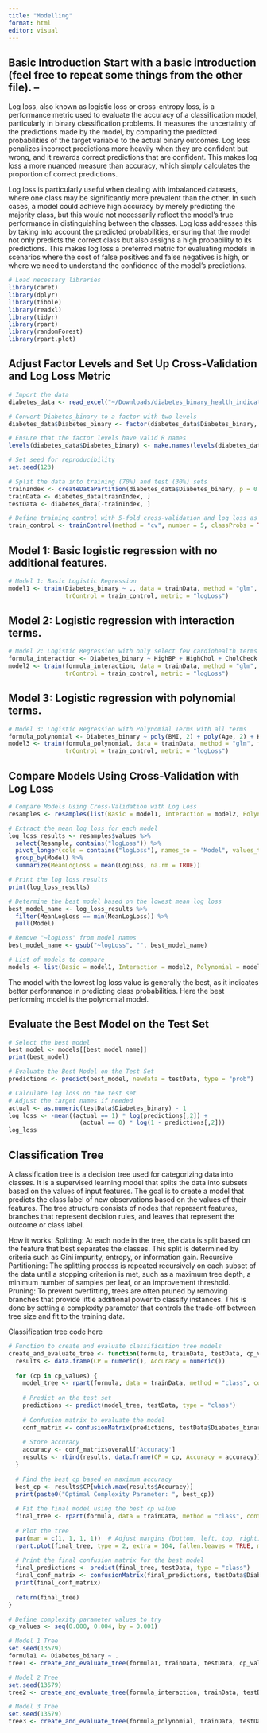 ```yaml
---
title: "Modelling"
format: html
editor: visual
---
```


## Basic Introduction Start with a basic introduction (feel free to repeat some things from the other file). --

Log loss, also known as logistic loss or cross-entropy loss, is a performance metric used to evaluate the accuracy of a classification model, particularly in binary classification problems. It measures the uncertainty of the predictions made by the model, by comparing the predicted probabilities of the target variable to the actual binary outcomes. Log loss penalizes incorrect predictions more heavily when they are confident but wrong, and it rewards correct predictions that are confident. This makes log loss a more nuanced measure than accuracy, which simply calculates the proportion of correct predictions.

Log loss is particularly useful when dealing with imbalanced datasets, where one class may be significantly more prevalent than the other. In such cases, a model could achieve high accuracy by merely predicting the majority class, but this would not necessarily reflect the model's true performance in distinguishing between the classes. Log loss addresses this by taking into account the predicted probabilities, ensuring that the model not only predicts the correct class but also assigns a high probability to its predictions. This makes log loss a preferred metric for evaluating models in scenarios where the cost of false positives and false negatives is high, or where we need to understand the confidence of the model's predictions.

```r
# Load necessary libraries
library(caret)
library(dplyr)
library(tibble)
library(readxl)
library(tidyr)
library(rpart)
library(randomForest)
library(rpart.plot)
```

## Adjust Factor Levels and Set Up Cross-Validation and Log Loss Metric

```r
# Import the data
diabetes_data <- read_excel("~/Downloads/diabetes_binary_health_indicators_BRFSS2015.xlsm")

# Convert Diabetes_binary to a factor with two levels
diabetes_data$Diabetes_binary <- factor(diabetes_data$Diabetes_binary, levels = c(0, 1))

# Ensure that the factor levels have valid R names
levels(diabetes_data$Diabetes_binary) <- make.names(levels(diabetes_data$Diabetes_binary))

# Set seed for reproducibility
set.seed(123)

# Split the data into training (70%) and test (30%) sets
trainIndex <- createDataPartition(diabetes_data$Diabetes_binary, p = 0.7, list = FALSE)
trainData <- diabetes_data[trainIndex, ]
testData <- diabetes_data[-trainIndex, ]

# Define training control with 5-fold cross-validation and log loss as the metric
train_control <- trainControl(method = "cv", number = 5, classProbs = TRUE, summaryFunction = mnLogLoss)
```

## Model 1: Basic logistic regression with no additional features.

```r
# Model 1: Basic Logistic Regression
model1 <- train(Diabetes_binary ~ ., data = trainData, method = "glm", family = "binomial",
                trControl = train_control, metric = "logLoss")
```

## Model 2: Logistic regression with interaction terms.

```r
# Model 2: Logistic Regression with only select few cardiohealth terms
formula_interaction <- Diabetes_binary ~ HighBP + HighChol + CholCheck + BMI + Smoker + Stroke + HeartDiseaseorAttack 
model2 <- train(formula_interaction, data = trainData, method = "glm", family = "binomial",
                trControl = train_control, metric = "logLoss")
```

## Model 3: Logistic regression with polynomial terms.

```r
# Model 3: Logistic Regression with Polynomial Terms with all terms
formula_polynomial <- Diabetes_binary ~ poly(BMI, 2) + poly(Age, 2) + HighBP + HighChol + CholCheck + Smoker + Stroke + HeartDiseaseorAttack + PhysActivity + Fruits + Veggies + HvyAlcoholConsump + AnyHealthcare + NoDocbcCost + GenHlth + MentHlth + PhysHlth + DiffWalk + Sex + Education + Income
model3 <- train(formula_polynomial, data = trainData, method = "glm", family = "binomial",
                trControl = train_control, metric = "logLoss")
```

## Compare Models Using Cross-Validation with Log Loss

```r
# Compare Models Using Cross-Validation with Log Loss
resamples <- resamples(list(Basic = model1, Interaction = model2, Polynomial = model3))

# Extract the mean log loss for each model
log_loss_results <- resamples$values %>%
  select(Resample, contains("logLoss")) %>%
  pivot_longer(cols = contains("logLoss"), names_to = "Model", values_to = "LogLoss") %>%
  group_by(Model) %>%
  summarize(MeanLogLoss = mean(LogLoss, na.rm = TRUE))

# Print the log loss results
print(log_loss_results)

# Determine the best model based on the lowest mean log loss
best_model_name <- log_loss_results %>% 
  filter(MeanLogLoss == min(MeanLogLoss)) %>% 
  pull(Model)

# Remove "~logLoss" from model names
best_model_name <- gsub("~logLoss", "", best_model_name)

# List of models to compare
models <- list(Basic = model1, Interaction = model2, Polynomial = model3)
```

The model with the lowest log loss value is generally the best, as it indicates better performance in predicting class probabilities. Here the best performing model is the polynomial model.

## Evaluate the Best Model on the Test Set

```r
# Select the best model
best_model <- models[[best_model_name]]
print(best_model)

# Evaluate the Best Model on the Test Set
predictions <- predict(best_model, newdata = testData, type = "prob")

# Calculate log loss on the test set
# Adjust the target names if needed
actual <- as.numeric(testData$Diabetes_binary) - 1
log_loss <- -mean((actual == 1) * log(predictions[,2]) + 
                    (actual == 0) * log(1 - predictions[,2]))
log_loss
```






## Classification Tree

A classification tree is a decision tree used for categorizing data into classes. It is a supervised learning model that splits the data into subsets based on the values of input features. The goal is to create a model that predicts the class label of new observations based on the values of their features. The tree structure consists of nodes that represent features, branches that represent decision rules, and leaves that represent the outcome or class label.

How it works: Splitting: At each node in the tree, the data is split based on the feature that best separates the classes. This split is determined by criteria such as Gini impurity, entropy, or information gain.
Recursive Partitioning: The splitting process is repeated recursively on each subset of the data until a stopping criterion is met, such as a maximum tree depth, a minimum number of samples per leaf, or an improvement threshold.
Pruning: To prevent overfitting, trees are often pruned by removing branches that provide little additional power to classify instances. This is done by setting a complexity parameter that controls the trade-off between tree size and fit to the training data.


Classification tree code here 
```r
# Function to create and evaluate classification tree models
create_and_evaluate_tree <- function(formula, trainData, testData, cp_values) {
  results <- data.frame(CP = numeric(), Accuracy = numeric())
  
  for (cp in cp_values) {
    model_tree <- rpart(formula, data = trainData, method = "class", control = rpart.control(minbucket = 20, cp = cp))
    
    # Predict on the test set
    predictions <- predict(model_tree, testData, type = "class")
    
    # Confusion matrix to evaluate the model
    conf_matrix <- confusionMatrix(predictions, testData$Diabetes_binary)
    
    # Store accuracy
    accuracy <- conf_matrix$overall['Accuracy']
    results <- rbind(results, data.frame(CP = cp, Accuracy = accuracy))
  }
  
  # Find the best cp based on maximum accuracy
  best_cp <- results$CP[which.max(results$Accuracy)]
  print(paste0("Optimal Complexity Parameter: ", best_cp))
  
  # Fit the final model using the best cp value
  final_tree <- rpart(formula, data = trainData, method = "class", control = rpart.control(minbucket = 20, cp = best_cp))
  
  # Plot the tree
  par(mar = c(1, 1, 1, 1))  # Adjust margins (bottom, left, top, right)
  rpart.plot(final_tree, type = 2, extra = 104, fallen.leaves = TRUE, main = paste("Classification Tree for", deparse(formula)))
  
  # Print the final confusion matrix for the best model
  final_predictions <- predict(final_tree, testData, type = "class")
  final_conf_matrix <- confusionMatrix(final_predictions, testData$Diabetes_binary)
  print(final_conf_matrix)
  
  return(final_tree)
}

# Define complexity parameter values to try
cp_values <- seq(0.000, 0.004, by = 0.001)

# Model 1 Tree
set.seed(13579)
formula1 <- Diabetes_binary ~ .
tree1 <- create_and_evaluate_tree(formula1, trainData, testData, cp_values)

# Model 2 Tree
set.seed(13579)
tree2 <- create_and_evaluate_tree(formula_interaction, trainData, testData, cp_values)

# Model 3 Tree
set.seed(13579)
tree3 <- create_and_evaluate_tree(formula_polynomial, trainData, testData, cp_values)


```
